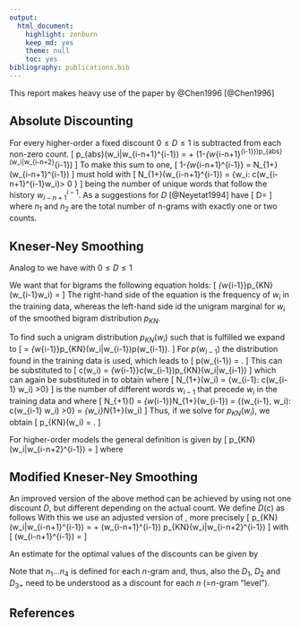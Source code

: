 ```yaml
---
output:
  html_document:
    highlight: zenburn
    keep_md: yes
    theme: null
    toc: yes
bibliography: publications.bib
---
```


This report makes heavy use of the paper by @Chen1996 [@Chen1996]

## Absolute Discounting
For every higher-order a fixed discount $0\leq D\leq 1$ is subtracted from each non-zero count.
\[
p_{abs}(w_i|w_{i-n+1}^{i-1}) = \frac{\max\{c(w_{i-n+1}^{i})-D,0\}}{\sum_{w_i}c(w_{i-n+1}^{i})} + (1-\lambda_{w_{i-n+1}^{i-1}})p_{abs}(w_i|w_{i-n+2}^{i-1})
\]
To make this sum to one,
\[
1-\lambda_{w_{i-n+1}^{i-1}} = \frac{D}{\sum_{w_i}c(w_{i-n+1}^{i})} N_{1+}(w_{i-n+1}^{i-1}\bullet)
\]
must hold with
\[
N_{1+}(w_{i-n+1}^{i-1}\bullet) = \lvert\{w_i: c(w_{i-n+1}^{i-1}w_i)> 0 \}\rvert
\]
being the number of unique words that follow the history $w_{i-n+1}^{i-1}$.
As a suggestions for $D$ [@Neyetat1994] have
\[
D=\frac{n_1}{n_1+2n_2}
\]
where $n_1$ and $n_2$ are the total number of n-grams with exactly one or two counts.

## Kneser-Ney Smoothing
Analog to \eqref{eq:9} we have with $0\leq D\leq 1$
\begin{align}
p_{KN}(w_i|w_{i-n+1}^{i-1}) =& \frac{\max\{c(w_{i-n+1}^{i})-D,0\}}{\sum_{w_i}c(w_{i-n+1}^{i})} + \nonumber \\ &\frac{D}{\sum_{w_i}c(w_{i-n+1}^{i})}N_{1+}(w_{i-n+1}^{i-1}\bullet)p_{KN}(w_i|w_{i-n+2}^{i-1}) \label{eq:13}
\end{align}

We want that for bigrams the following equation holds:
\[
\sum_{w_{i-1}}p_{KN}(w_{i-1}w_i) = \frac{c(w_i)}{\sum_{w_i}c(w_i)}
\]
The right-hand side of the equation is the frequency of $w_i$ in the training data, whereas the left-hand side id the unigram marginal for $w_i$ of the smoothed bigram distribution $p_{KN}$.

To find such a unigram distribution $p_{KN}(w_i)$ such that \eqref{eq:12} is fulfilled we expand \autoref{eq:12} to
\[
\frac{c(w_i)}{\sum_{w_i}c(w_i)} = \sum_{w_{i-1}}p_{KN}(w_i|w_{i-1})p(w_{i-1}).
\]
For $p(w_{i-1})$ the distribution found in the training data is used, which leads to
\[
p(w_{i-1}) = \frac{c(w_{i-1})}{\sum_{w_{i-1}}c(w_{i-1})}.
\]
This can be substituted to
\[
c(w_i) = \sum_{w_{i-1}}c(w_{i-1})p_{KN}(w_i|w_{i-1})
\]
which can again be substituted in \eqref{eq:13} to obtain
\begin{align}
c(w_i) =& \sum_{w_{i-1}}c(w_{i-1})\left[ \frac{\max\{c(w_{i-1}w_i)-D,0\}}{\sum_{w_i}c(w_{i-1}w_i)} + \frac{D}{\sum_{w_i}c(w_{i-1}w_i)} N_{1+}(w_{i-1}\bullet)p_{KN}(w_i) \right] \\
=& \sum{w_{i-1}:c(w_{i-1}w_i)>0}c(w_{i-1})\frac{c(w_{i-1}w_i)-D}{c(w_{i-1})} \nonumber \\
& + \sum_{w_{i-1}}c(w_{i-1})\frac{D}{c(w_{i-1})}N_{1+}(w_{i-1}\bullet)p_{KN}(w_i) \\
=& c(w_i) - N_{1+}(\bullet w_i) D + D p_{KN}(w_i)\sum_{w_{i-1}} N_{1+}(w_{i-1}\bullet) \\
=& c(w_i) - N_{1+}(\bullet w_i) D + D p_{KN}(w_i) N_{1+}(\bullet\bullet)
\end{align}
where
\[
N_{1+}(\bullet w_i) = \lvert \{w_{i-1}: c(w_{i-1} w_i) >0\} \rvert
\]
is the number of different words $w_{i-1}$ that precede $w_i$ in the training data and where
\[
N_{+1}(\bullet\bullet) = \sum_{w_{i-1}}N_{1+}(w_{i-1}\bullet) = \lvert \{(w_{i-1}, w_i): c(w_{i-1} w_i) >0\} \rvert = \sum_{w_i}N_{1+}(\bullet w_i)
\]
Thus, if we solve for $p_{KN}(w_i)$, we obtain
\[
p_{KN}(w_i) = \frac{N_{1+}(\bullet w_i)}{N_{1+}(\bullet\bullet)}.
\]

For higher-order models the general definition is given by
\[
p_{KN}(w_i|w_{i-n+2}^{i-1}) = \frac{N_{1+}(\bullet w_{i-n+2}^i)}{N{1+}(\bullet w_{i-n+2}^{i-1} \bullet)}
\]
where
\begin{align}
N_{1+}(\bullet w_{i-n+2}^{i}) &= \lvert \{w_{i-n+1}: c(w_{i-n+1}^i)>0\} \rvert \\
N_{1+}(\bullet w_{i-n+2}^{i-1} \bullet) &= \lvert \{(w_{i-n+1}, w_i): c(w_{i-n+1}^i)>0\} \rvert = \sum_{w_i}N_{1+}(\bullet w_{i-n+2}^i).
\end{align}

## Modified Kneser-Ney Smoothing
An improved version of the above method can be achieved by using not one discount $D$, but different depending on the actual count.
We define $D(c)$ as follows
\begin{align}
D(c) &=\begin{cases}
0 & \text{if } c=0 \\
D_1 & \text{if } c=1 \\
D_2 & \text{if } c=2 \\
D_{3+} & \text{if } c\geq 3
\end{cases}
\end{align}
With this we use an adjusted version of \eqref{eq:13}, more precisely
\[
p_{KN}(w_i|w_{i-n+1}^{i-1}) = \frac{\max\{c(w_{i-n+1}^{i}) - D(c(w_{i-n+1}^i)),0\}}{\sum_{w_i}c(w_{i-n+1}^{i})} + \gamma(w_{i-n+1}^{i-1}) p_{KN}(w_i|w_{i-n+2}^{i-1})
\]
with
\[
\gamma(w_{i-n+1}^{i-1}) = \frac{D_1 N_{1}(w_{i-n+1}^{i-1} \bullet) + D_2 N_{2}(w_{i-n+1}^{i-1} \bullet) + D_{3+} N_{3+}(w_{i-n+1}^{i-1} \bullet)}{\sum{w_i}c(w_{i-n+1}^{i})}
\]

An estimate for the optimal values of the discounts can be given by
\begin{align}
D_1 &= 1 - 2Y\frac{n_2}{n_1} \\
D_2 &= 2 - 3Y\frac{n_3}{n_2} \\
D_{3+} &= 3 - 4Y\frac{n_4}{n_3} \\
\text{with } Y &= \frac{n_1}{n_1 + 2n_2}
\end{align}

Note that $n_1\ldots n_4$ is defined for each $n$-gram and, thus, also the $D_1$, $D_2$ and $D_{3+}$ need to be understood as a discount for each $n$ (=$n$-gram "level").


## References

